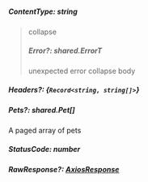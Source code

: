 
##### **ContentType**: string

> collapse
> ##### **Error**?: shared.ErrorT
> unexpected error
> collapse body
> <ErrorT/>

##### **Headers**?: {`Record<string, string[]>`}

##### **Pets**?: shared.Pet[]

A paged array of pets

##### **StatusCode**: number

##### **RawResponse**?: [AxiosResponse](https://axios-http.com/docs/res_schema)
